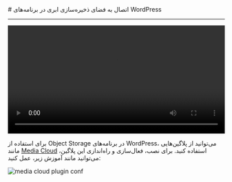 

<Layout>
<Head>
<title>مستندات اتصال به Object Storage در WordPress - لیارا</title>
<meta property="og:title" content="مستندات خدمات رایانش ابری لیارا" />
<meta property="og:description" content="مستندات مربوط به اتصال به فضای ذخیره‌سازی ابری یا Object Storage با AWS SDK S3 در WordPress در لیارا"  />
</Head>
# اتصال به فضای ذخیره‌سازی ابری در برنامه‌های WordPress
<hr className="mb-2" />

<video
  src="https://media.liara.ir/wordpress/wordpress-object-storage.mp4"
  controls="controls"
  className="block w-full"
  width="100%"
/>
<br />

برای استفاده از Object Storage در برنامه‌های WordPress، می‌توانید از 
پلاگین‌هایی مانند <a href="https://wordpress.org/plugins/ilab-media-tools/" className="text-[#2196f3] "><Important>Media Cloud</Important></a> استفاده کنید.
برای نصب، فعال‌سازی و راه‌اندازی این پلاگین، می‌توانید مانند آموزش زیر، عمل کنید:

<div className="h-2" />
<img src="https://media.liara.ir/docs/config-media-cloud-wordpress-object-storage.gif" alt="media cloud plugin conf" />
<div className="h-2" />

</Layout>
